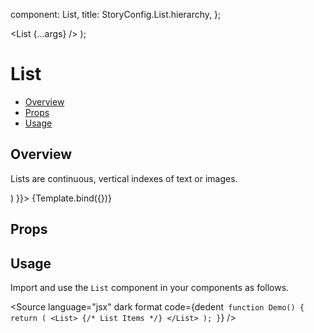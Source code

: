 
  component: List,
  title: StoryConfig.List.hierarchy,
};

<Meta title={meta.title} component={meta.component} />

  <List {...args} />
);

# List

- [Overview](#overview)
- [Props](#props)
- [Usage](#usage)

## Overview

Lists are continuous, vertical indexes of text or images.

<Canvas>
  <Story name="Overview" args={{
    children: (
      <>
        <ListItem disablePadding>
          <ListItemButton>
            <ListItemIcon>
              <LockIcon />
            </ListItemIcon>
            <ListItemText primary="Security" />
          </ListItemButton>
        </ListItem>
        <ListItem disablePadding>
          <ListItemButton>
            <ListItemIcon>
              <LogoutIcon />
            </ListItemIcon>
            <ListItemText primary="Logout" />
          </ListItemButton>
        </ListItem>
      </>
    )
  }}>
    {Template.bind({})}
  </Story>
</Canvas>

## Props

<ArgsTable story="Overview" />

## Usage

Import and use the `List` component in your components as follows.

<Source
  language="jsx"
  dark
  format
  code={dedent`
function Demo() {
  return (
    <List>
      {/* List Items */}
    </List>
  );
}`}
/>
